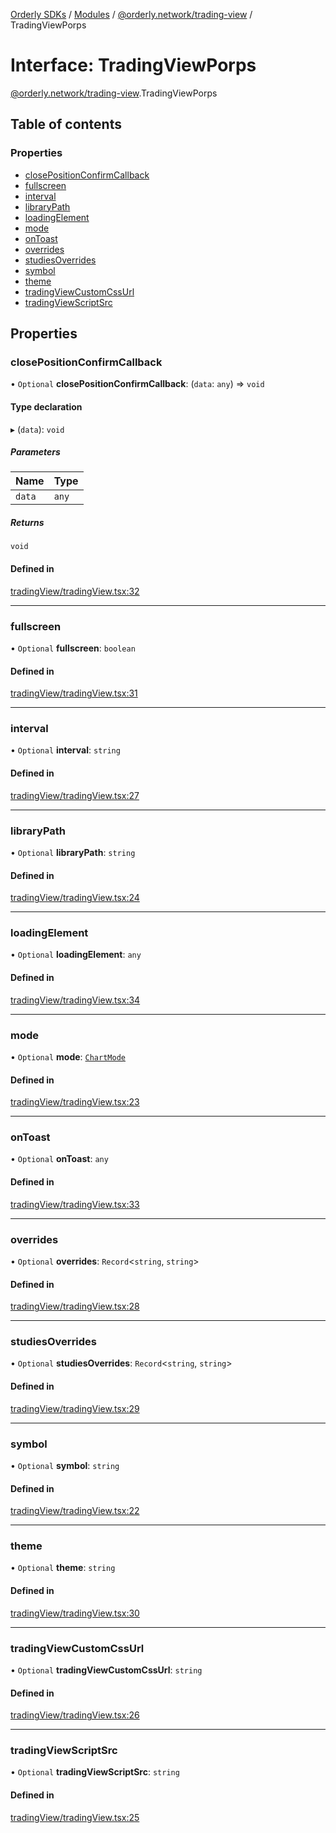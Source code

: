 [Orderly SDKs](/sdks/tech-doc/README) / [Modules](/sdks/tech-doc/modules) / [@orderly.network/trading-view](/sdks/tech-doc/modules/orderly_network_trading_view) / TradingViewPorps

# Interface: TradingViewPorps

[@orderly.network/trading-view](/sdks/tech-doc/modules/orderly_network_trading_view).TradingViewPorps

## Table of contents

### Properties

- [closePositionConfirmCallback](/sdks/tech-doc/interfaces/orderly_network_trading_view.TradingViewPorps#closepositionconfirmcallback)
- [fullscreen](/sdks/tech-doc/interfaces/orderly_network_trading_view.TradingViewPorps#fullscreen)
- [interval](/sdks/tech-doc/interfaces/orderly_network_trading_view.TradingViewPorps#interval)
- [libraryPath](/sdks/tech-doc/interfaces/orderly_network_trading_view.TradingViewPorps#librarypath)
- [loadingElement](/sdks/tech-doc/interfaces/orderly_network_trading_view.TradingViewPorps#loadingelement)
- [mode](/sdks/tech-doc/interfaces/orderly_network_trading_view.TradingViewPorps#mode)
- [onToast](/sdks/tech-doc/interfaces/orderly_network_trading_view.TradingViewPorps#ontoast)
- [overrides](/sdks/tech-doc/interfaces/orderly_network_trading_view.TradingViewPorps#overrides)
- [studiesOverrides](/sdks/tech-doc/interfaces/orderly_network_trading_view.TradingViewPorps#studiesoverrides)
- [symbol](/sdks/tech-doc/interfaces/orderly_network_trading_view.TradingViewPorps#symbol)
- [theme](/sdks/tech-doc/interfaces/orderly_network_trading_view.TradingViewPorps#theme)
- [tradingViewCustomCssUrl](/sdks/tech-doc/interfaces/orderly_network_trading_view.TradingViewPorps#tradingviewcustomcssurl)
- [tradingViewScriptSrc](/sdks/tech-doc/interfaces/orderly_network_trading_view.TradingViewPorps#tradingviewscriptsrc)

## Properties

### closePositionConfirmCallback

• `Optional` **closePositionConfirmCallback**: (`data`: `any`) => `void`

#### Type declaration

▸ (`data`): `void`

##### Parameters

| Name | Type |
| :------ | :------ |
| `data` | `any` |

##### Returns

`void`

#### Defined in

[tradingView/tradingView.tsx:32](https://github.com/OrderlyNetwork/js-sdk/blob/d47dd11/packages/trading-view/src/tradingView/tradingView.tsx#L32)

___

### fullscreen

• `Optional` **fullscreen**: `boolean`

#### Defined in

[tradingView/tradingView.tsx:31](https://github.com/OrderlyNetwork/js-sdk/blob/d47dd11/packages/trading-view/src/tradingView/tradingView.tsx#L31)

___

### interval

• `Optional` **interval**: `string`

#### Defined in

[tradingView/tradingView.tsx:27](https://github.com/OrderlyNetwork/js-sdk/blob/d47dd11/packages/trading-view/src/tradingView/tradingView.tsx#L27)

___

### libraryPath

• `Optional` **libraryPath**: `string`

#### Defined in

[tradingView/tradingView.tsx:24](https://github.com/OrderlyNetwork/js-sdk/blob/d47dd11/packages/trading-view/src/tradingView/tradingView.tsx#L24)

___

### loadingElement

• `Optional` **loadingElement**: `any`

#### Defined in

[tradingView/tradingView.tsx:34](https://github.com/OrderlyNetwork/js-sdk/blob/d47dd11/packages/trading-view/src/tradingView/tradingView.tsx#L34)

___

### mode

• `Optional` **mode**: [`ChartMode`](../enums/orderly_network_trading_view.ChartMode)

#### Defined in

[tradingView/tradingView.tsx:23](https://github.com/OrderlyNetwork/js-sdk/blob/d47dd11/packages/trading-view/src/tradingView/tradingView.tsx#L23)

___

### onToast

• `Optional` **onToast**: `any`

#### Defined in

[tradingView/tradingView.tsx:33](https://github.com/OrderlyNetwork/js-sdk/blob/d47dd11/packages/trading-view/src/tradingView/tradingView.tsx#L33)

___

### overrides

• `Optional` **overrides**: `Record`\<`string`, `string`\>

#### Defined in

[tradingView/tradingView.tsx:28](https://github.com/OrderlyNetwork/js-sdk/blob/d47dd11/packages/trading-view/src/tradingView/tradingView.tsx#L28)

___

### studiesOverrides

• `Optional` **studiesOverrides**: `Record`\<`string`, `string`\>

#### Defined in

[tradingView/tradingView.tsx:29](https://github.com/OrderlyNetwork/js-sdk/blob/d47dd11/packages/trading-view/src/tradingView/tradingView.tsx#L29)

___

### symbol

• `Optional` **symbol**: `string`

#### Defined in

[tradingView/tradingView.tsx:22](https://github.com/OrderlyNetwork/js-sdk/blob/d47dd11/packages/trading-view/src/tradingView/tradingView.tsx#L22)

___

### theme

• `Optional` **theme**: `string`

#### Defined in

[tradingView/tradingView.tsx:30](https://github.com/OrderlyNetwork/js-sdk/blob/d47dd11/packages/trading-view/src/tradingView/tradingView.tsx#L30)

___

### tradingViewCustomCssUrl

• `Optional` **tradingViewCustomCssUrl**: `string`

#### Defined in

[tradingView/tradingView.tsx:26](https://github.com/OrderlyNetwork/js-sdk/blob/d47dd11/packages/trading-view/src/tradingView/tradingView.tsx#L26)

___

### tradingViewScriptSrc

• `Optional` **tradingViewScriptSrc**: `string`

#### Defined in

[tradingView/tradingView.tsx:25](https://github.com/OrderlyNetwork/js-sdk/blob/d47dd11/packages/trading-view/src/tradingView/tradingView.tsx#L25)
